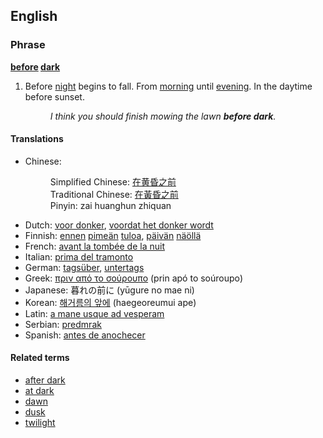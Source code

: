 ==English==

===Phrase===
'''[[before]] [[dark]]'''

# Before [[night]] begins to fall.  From [[morning]] until [[evening]]. In the daytime before sunset.
#:''I think you should finish mowing the lawn '''before dark'''.''

====Translations====
*Chinese:
*:Simplified Chinese: [[在黄昏之前]]
*:Traditional Chinese: [[在黃昏之前]]
*:Pinyin: zai huanghun zhiquan
*Dutch: [[voor donker]], [[voordat het donker wordt]]
*Finnish: [[ennen]] [[pimeä|pimeän]] [[tulo|tuloa]], [[päivä|päivän]] [[näkö|näöllä]]
*French: [[avant la tombée de la nuit]]
*Italian: [[prima del tramonto]]
*German: [[tagsüber]], [[untertags]]
*Greek: [[πριν από το σούρουπο]] (prin apó to soúroupo)
*Japanese: 暮れの前に (yūgure no mae ni)
*Korean: [[해거름의 앞에]] (haegeoreumui ape)
*Latin: [[a mane usque ad vesperam]]
*Serbian: [[predmrak]]
*Spanish: [[antes de anochecer]]

====Related terms====
*[[after dark]]
*[[at dark]]
*[[dawn]]
*[[dusk]]
*[[twilight]]